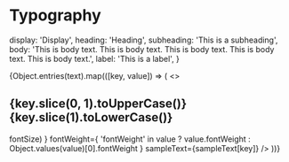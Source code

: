 
<Meta title="Theme / Typography" />

# Typography

  display: 'Display',
  heading: 'Heading',
  subheading: 'This is a subheading',
  body: 'This is body text. This is body text. This is body text. This is body text. This is body text.',
  label: 'This is a label',
}

<div>
  {Object.entries(text).map(([key, value]) => (
    <>
      <h2>
        {key.slice(0, 1).toUpperCase()}
        {key.slice(1).toLowerCase()}
      </h2>
      <Typeset
        fontSizes={
          'fontSize' in value
            ? [value.fontSize]
            : Object.values(value).map(({ fontSize }) => fontSize)
        }
        fontWeight={
          'fontWeight' in value
            ? value.fontWeight
            : Object.values(value)[0].fontWeight
        }
        sampleText={sampleText[key]}
      />
    </>
  ))}
</div>
